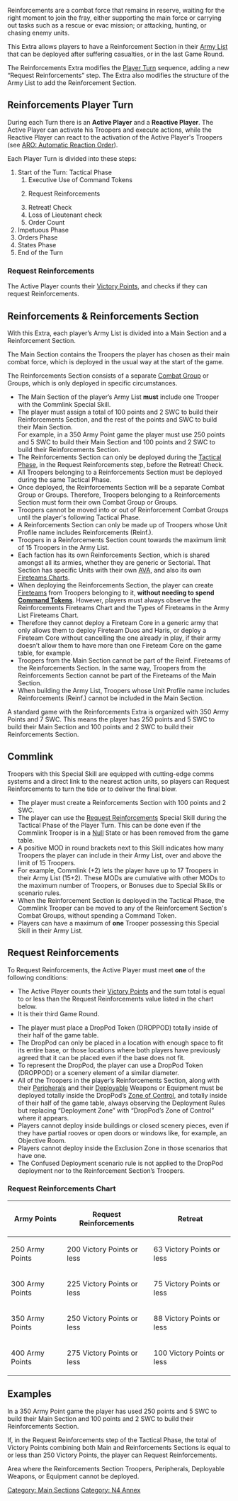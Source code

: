 {{section-main-sections}}
{{n5-section-special-skills}}


{{n4annex}}
{{n4}}
Reinforcements are a combat force that remains in reserve, waiting for the right moment to join the fray, either supporting the main force or carrying out tasks such as a rescue or evac mission; or attacking, hunting, or chasing enemy units.

This Extra allows players to have a Reinforcement Section in their [[Army List]] that can be deployed after suffering casualties, or in the last Game Round. 

The Reinforcements Extra modifies the [[Player Turn]] sequence, adding a new “Request Reinforcements” step. The Extra also modifies the structure of the Army List to add the Reinforcement Section. 

== Reinforcements Player Turn ==
During each Turn there is an '''Active Player''' and a '''Reactive Player'''. The Active Player can activate his Troopers and execute actions, while the Reactive Player can react to the activation of the Active Player's Troopers (see [[Orders_and_the_Order_Pool#ARO:_Automatic_Reaction_Order|ARO: Automatic Reaction Order]]).

Each Player Turn is divided into these steps:

# Start of the Turn: Tactical Phase
## Executive Use of Command Tokens
## {{erratahighlight}}Request Reinforcements{{erratahighlight-end}}
## Retreat! Check
## Loss of Lieutenant check
## Order Count
# Impetuous Phase
# Orders Phase
# States Phase
# End of the Turn 

=== Request Reinforcements ===
The Active Player counts their [[Victory Points]], and checks if they can request Reinforcements.


== Reinforcements & Reinforcements Section ==
With this Extra, each player’s Army List is divided into a Main Section and a Reinforcement Section. 

The Main Section contains the Troopers the player has chosen as their main combat force, which is deployed in the usual way at the start of the game. 

The Reinforcements Section consists of a separate [[Combat Group]] or Groups, which is only deployed in specific circumstances. 

* The Main Section of the player’s Army List '''must''' include one Trooper with the Commlink Special Skill.
* The player must assign a total of 100 points and 2 SWC to build their Reinforcements Section, and the rest of the points and SWC to build their Main Section. <br>For example, in a 350 Army Point game the player must use 250 points and 5 SWC to build their Main Section and 100 points and 2 SWC to build their Reinforcements Section.
* The Reinforcements Section can only be deployed during the [[Tactical Phase]], in the Request Reinforcements step, before the Retreat! Check.
* All Troopers belonging to a Reinforcements Section must be deployed during the same Tactical Phase.
* Once deployed, the Reinforcements Section will be a separate Combat Group or Groups. Therefore, Troopers belonging to a Reinforcements Section must form their own Combat Group or Groups. 
* Troopers cannot be moved into or out of Reinforcement Combat Groups until the player's following Tactical Phase. 
* A Reinforcements Section can only be made up of Troopers whose Unit Profile name includes Reinforcements (Reinf.).
* Troopers in a Reinforcements Section count towards the maximum limit of 15 Troopers in the Army List.
* Each faction has its own Reinforcements Section, which is shared amongst all its armies, whether they are generic or Sectorial. That Section has specific Units with their own [[AVA]], and also its own [[Fireteams Chart]]s. 
* When deploying the Reinforcements Section, the player can create [[Fireteam]]s from Troopers belonging to it, '''without needing to spend [[Command Tokens]]'''. However, players must always observe the Reinforcements Fireteams Chart and the Types of Fireteams in the Army List Fireteams Chart.
* Therefore they cannot deploy a Fireteam Core in a generic army that only allows them to deploy Fireteam Duos and Haris, or deploy a Fireteam Core without cancelling the one already in play, if their army doesn’t allow them to have more than one Fireteam Core on the game table, for example.
* Troopers from the Main Section cannot be part of the Reinf. Fireteams of the Reinforcements Section. In the same way, Troopers from the Reinforcements Section cannot be part of the Fireteams of the Main Section. 
* When building the Army List, Troopers whose Unit Profile name includes Reinforcements (Reinf.) cannot be included in the Main Section. 


{{greybox-start | Recommended Game with Reinforcements}}
A standard game with the Reinforcements Extra is organized with 350 Army Points and 7 SWC. This means the player has 250 points and 5 SWC to build their Main Section and 100 points and 2 SWC to build their Reinforcements Section. 
{{greybox-end}}


== Commlink ==
Troopers with this Special Skill are equipped with cutting-edge comms systems and a direct link to the nearest action units, so players can Request Reinforcements to turn the tide or to deliver the final blow.

{{skillbox |black| COMMLINK | AUTOMATIC SKILL}}
{{skill-label | Obligatory}}
{{effects}}
* The player must create a Reinforcements Section with 100 points and 2 SWC. 
* The player can use the [[Request Reinforcements]] Special Skill during the Tactical Phase of the Player Turn. This can be done even if the Commlink Trooper is in a [[Null]] State or has been removed from the game table.
* A positive MOD in round brackets next to this Skill indicates how many Troopers the player can include in their Army List, over and above the limit of 15 Troopers. 
* For example, Commlink (+2) lets the player have up to 17 Troopers in their Army List (15+2). These MODs are cumulative with other MODs to the maximum number of Troopers, or Bonuses due to Special Skills or scenario rules.
* When the Reinforcement Section is deployed in the Tactical Phase, the Commlink Trooper can be moved to any of the Reinforcement Section's Combat Groups, without spending a Command Token.
* Players can have a maximum of '''one''' Trooper possessing this Special Skill in their Army List.

== Request Reinforcements ==

{{skillbox |black| REQUEST REINFORCEMENTS | }}
{{skill-label | Optional}}
{{activation}}
To Request Reinforcements, the Active Player must meet '''one''' of the following conditions:
* The Active Player counts their [[Victory Points]] and the sum total is equal to or less than the Request Reinforcements value listed in the chart below. 
* It is their third Game Round.

{{effects}}
* The player must place a DropPod Token (DROPPOD) totally inside of their half of the game table.
* The DropPod can only be placed in a location with enough space to fit its entire base, or those locations where both players have previously agreed that it can be placed even if the base does not fit.
* To represent the DropPod, the player can use a DropPod Token (DROPPOD) or a scenery element of a similar diameter. 
* All of the Troopers in the player’s Reinforcements Section, along with their [[Peripheral]]s and their [[Deployable]] Weapons or Equipment must be deployed totally inside the DropPod’s [[Zone of Control]], and totally inside of their half of the game table, always observing the Deployment Rules but replacing “Deployment Zone” with “DropPod’s Zone of Control” where it appears.
* Players cannot deploy inside buildings or closed scenery pieces, even if they have partial rooves or open doors or windows like, for example, an Objective Room.
* Players cannot deploy inside the Exclusion Zone in those scenarios that have one. 
* The Confused Deployment scenario rule is not applied to the DropPod deployment nor to the Reinforcement Section’s Troopers.


=== Request Reinforcements Chart ===

{| class="wikitable-dark"
|-
! Army Points !! Request Reinforcements !! Retreat
|-
| 250 Army Points || 200 Victory Points or less || 63 Victory Points or less
|-
| 300 Army Points || 225 Victory Points or less || 75 Victory Points or less
|-
| 350 Army Points || 250 Victory Points or less || 88 Victory Points or less
|-
| 400 Army Points || 275 Victory Points or less || 100 Victory Points or less
|}


== Examples ==

{{greybox-start | Request Reinforcements Example}}
In a 350 Army Point game the player has used 250 points and 5 SWC to build their Main Section and 100 points and 2 SWC to build their Reinforcements Section. 

If, in the Request Reinforcements step of the Tactical Phase, the total of Victory Points combining both Main and Reinforcements Sections is equal to or less than 250 Victory Points, the player can Request Reinforcements. 
{{greybox-end}}


{{greybox-start | Example of the Allowed Deployment Area}}
Area where the Reinforcements Section Troopers, Peripherals, Deployable Weapons, or Equipment cannot be deployed. 

{{image | name=eng-reinforcements-map.png | style=512border }}

{{greybox-end}}


{{n4end}}


{{section-main-sections}}
{{n5-section-special-skills}}



[[Category: Main Sections]]
[[Category: N4 Annex]]